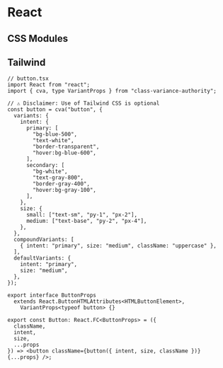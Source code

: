 
# React

## CSS Modules

<StackBlitz
  dir="examples/react-with-css-modules"
  file="src/components/button.tsx"
/>

## Tailwind

```tsx
// button.tsx
import React from "react";
import { cva, type VariantProps } from "class-variance-authority";

// ⚠️ Disclaimer: Use of Tailwind CSS is optional
const button = cva("button", {
  variants: {
    intent: {
      primary: [
        "bg-blue-500",
        "text-white",
        "border-transparent",
        "hover:bg-blue-600",
      ],
      secondary: [
        "bg-white",
        "text-gray-800",
        "border-gray-400",
        "hover:bg-gray-100",
      ],
    },
    size: {
      small: ["text-sm", "py-1", "px-2"],
      medium: ["text-base", "py-2", "px-4"],
    },
  },
  compoundVariants: [
    { intent: "primary", size: "medium", className: "uppercase" },
  ],
  defaultVariants: {
    intent: "primary",
    size: "medium",
  },
});

export interface ButtonProps
  extends React.ButtonHTMLAttributes<HTMLButtonElement>,
    VariantProps<typeof button> {}

export const Button: React.FC<ButtonProps> = ({
  className,
  intent,
  size,
  ...props
}) => <button className={button({ intent, size, className })} {...props} />;
```
